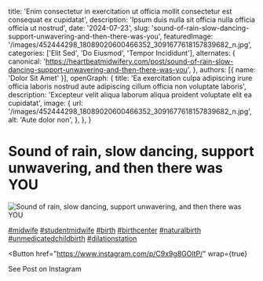   title: 'Enim consectetur in exercitation ut officia mollit consectetur est consequat ex cupidatat',
  description: 'Ipsum duis nulla sit officia nulla officia officia ut nostrud',
  date: '2024-07-23',
  slug: 'sound-of-rain-slow-dancing-support-unwavering-and-then-there-was-you',
  featuredImage: '/images/452444298_18089020600466352_3091677618157839682_n.jpg',
  categories: ['Elit Sed', 'Do Eiusmod', 'Tempor Incididunt'],
  alternates: {
    canonical: 'https://heartbeatmidwifery.com/post/sound-of-rain-slow-dancing-support-unwavering-and-then-there-was-you',
  },
  authors: [{ name: 'Dolor Sit Amet' }],
  openGraph: {
    title: 'Ea exercitation culpa adipiscing irure officia laboris nostrud aute adipiscing cillum officia non voluptate laboris',
    description: 'Excepteur velit aliqua laborum aliqua proident voluptate elit ea cupidatat',
    image: {
      url: '/images/452444298_18089020600466352_3091677618157839682_n.jpg',
      alt: 'Aute dolor non',
    },
  },
}


# Sound of rain, slow dancing, support unwavering, and then there was YOU

<Image
  src="/images/452444298_18089020600466352_3091677618157839682_n.jpg"
  size="large"
  wrap={true}
  alt="Sound of rain, slow dancing, support unwavering, and then there was YOU"
/>

[#midwife](https://www.instagram.com/explore/tags/midwife/) [#studentmidwife](https://www.instagram.com/explore/tags/studentmidwife/) [#birth](https://www.instagram.com/explore/tags/birth/) [#birthcenter](https://www.instagram.com/explore/tags/birthcenter/) [#naturalbirth](https://www.instagram.com/explore/tags/naturalbirth/) [#unmedicatedchildbirth](https://www.instagram.com/explore/tags/unmedicatedchildbirth/) [#dilationstation](https://www.instagram.com/explore/tags/dilationstation/)

<Button
  href="https://www.instagram.com/p/C9x9g8GOltP/"
  wrap={true}
>
  See Post on Instagram
</Button>
